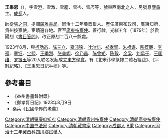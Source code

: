 '''王秉恩'''（{{bd|1845年||1928年|catIdx=Wang王}}），字雪澄、雪澂、雪塵、雪岑、雪庈等，號東西南北之人，另號息塵盦主。[[成都|成都]]人。

師從[[張之洞|張之洞]]，提調[[廣雅書局|廣雅書局]]。同治十二年癸酉舉人。歷任廣東布政司、廣東知府、貴州按察使，宦蹟遍各地。官至[[廣東按察使|廣東按察使]]。善行隸。光緒五年（1879年）於貴陽刻《[[書目答問|書目答問]]》，改正原刻二百八十餘處。

1923年8月，與[[柯劭忞|柯劭忞]]、[[陈三立|陈三立]]、[[辜鸿铭|辜鸿铭]]、[[叶尔恺|叶尔恺]]、[[郑孝胥|郑孝胥]]、[[朱祖谋|朱祖谋]]、[[陶葆廉|陶葆廉]]、[[李孺|李孺]]、[[章钰|章钰]]、[[宝熙|宝熙]]、[[王季烈|王季烈]]、[[张美翊|张美翊]]、[[徐乃昌|徐乃昌]]、[[陈曾矩|陈曾矩]]、[[陈毅|陈毅]]、[[金梁|金梁]]、[[刘承干|刘承干]]、[[王国维|王国维]]、[[罗振玉|罗振玉]]等20人联名发起成立[[東方學會|東方學會]]。有《北宋汴學篆隸二體石經跋》、《平黔紀略》、《王秉恩日記手稿》等。

==參考書目==
* 《益州書畫錄附錄》
* 《鄭孝胥日記》1923年8月9日
* 桑兵《民國學界的老輩》

{{DEFAULTSORT:Wang王}}
[[Category:清朝肇慶府知府|Category:清朝肇慶府知府]]
[[Category:清朝貴州按察使|Category:清朝貴州按察使]]
[[Category:清朝廣東按察使|Category:清朝廣東按察使]]
[[Category:中国书法家|Category:中国书法家]]
[[Category:清朝藏書家|Category:清朝藏書家]]
[[Category:成都人|Category:成都人]]
[[Category:王姓|B秉]]
[[Category:同治十二年癸酉科四川鄉試舉人|Category:同治十二年癸酉科四川鄉試舉人]]